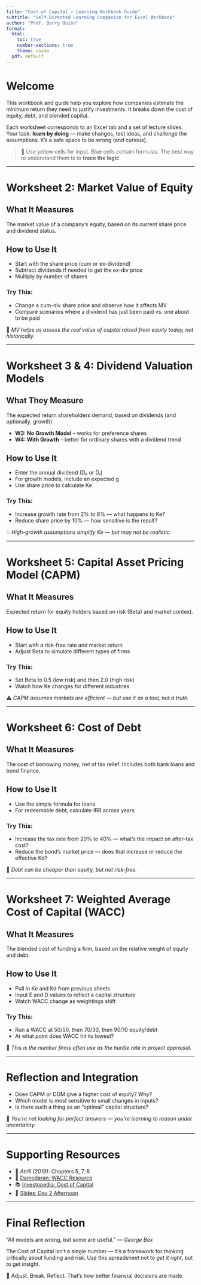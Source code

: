 ```yaml
---
title: "Cost of Capital – Learning Workbook Guide"
subtitle: "Self-Directed Learning Companion for Excel Workbook"
author: "Prof. Barry Quinn"
format:
  html:
    toc: true
    number-sections: true
    theme: cosmo
  pdf: default
---
```


# Welcome

This workbook and guide help you explore how companies estimate the minimum return they need to justify investments. It breaks down the cost of equity, debt, and blended capital. 

Each worksheet corresponds to an Excel tab and a set of lecture slides. Your task: **learn by doing** — make changes, test ideas, and challenge the assumptions. It’s a safe space to be wrong (and curious).

> 💬 Use yellow cells for input. Blue cells contain formulas. The best way to understand them is to **trace the logic**.

---

# Worksheet 2: Market Value of Equity

## What It Measures

The market value of a company’s equity, based on its current share price and dividend status.

## How to Use It

- Start with the share price (cum or ex-dividend)
- Subtract dividends if needed to get the ex-div price
- Multiply by number of shares

### Try This:

- Change a cum-div share price and observe how it affects MV
- Compare scenarios where a dividend has just been paid vs. one about to be paid

📌 *MV helps us assess the real value of capital raised from equity today, not historically.*

---

# Worksheet 3 & 4: Dividend Valuation Models

## What They Measure

The expected return shareholders demand, based on dividends (and optionally, growth).

- **W3: No Growth Model** – works for preference shares
- **W4: With Growth** – better for ordinary shares with a dividend trend

## How to Use It

- Enter the annual dividend (D₀ or D₁)
- For growth models, include an expected g
- Use share price to calculate Ke

### Try This:

- Increase growth rate from 2% to 8% — what happens to Ke?
- Reduce share price by 10% — how sensitive is the result?

💡 *High-growth assumptions amplify Ke — but may not be realistic.*

---

# Worksheet 5: Capital Asset Pricing Model (CAPM)

## What It Measures

Expected return for equity holders based on risk (Beta) and market context.

## How to Use It

- Start with a risk-free rate and market return
- Adjust Beta to simulate different types of firms

### Try This:

- Set Beta to 0.5 (low risk) and then 2.0 (high risk)
- Watch how Ke changes for different industries

⚠️ *CAPM assumes markets are efficient — but use it as a tool, not a truth.*

---

# Worksheet 6: Cost of Debt

## What It Measures

The cost of borrowing money, net of tax relief. Includes both bank loans and bond finance.

## How to Use It

- Use the simple formula for loans
- For redeemable debt, calculate IRR across years

### Try This:

- Increase the tax rate from 20% to 40% — what’s the impact on after-tax cost?
- Reduce the bond’s market price — does that increase or reduce the effective Kd?

🧠 *Debt can be cheaper than equity, but not risk-free.*

---

# Worksheet 7: Weighted Average Cost of Capital (WACC)

## What It Measures

The blended cost of funding a firm, based on the relative weight of equity and debt.

## How to Use It

- Pull in Ke and Kd from previous sheets
- Input E and D values to reflect a capital structure
- Watch WACC change as weightings shift

### Try This:

- Run a WACC at 50/50, then 70/30, then 90/10 equity/debt
- At what point does WACC hit its lowest?

🎯 *This is the number firms often use as the hurdle rate in project appraisal.*

---

# Reflection and Integration

- Does CAPM or DDM give a higher cost of equity? Why?
- Which model is most sensitive to small changes in inputs?
- Is there such a thing as an “optimal” capital structure?

💬 *You’re not looking for perfect answers — you're learning to reason under uncertainty.*

---

# Supporting Resources

- 📘 *Atrill (2019)*: Chapters 5, 7, 8  
- 🎥 [Damodaran: WACC Resource](https://pages.stern.nyu.edu/~adamodar/New_Home_Page/datafile/wacc.html)  
- 📚 [Investopedia: Cost of Capital](https://www.investopedia.com/terms/c/costofcapital.asp)  
- 🔗 [Slides: Day 2 Afternoon](/slides/day2-afternoon-slides.html)

---

# Final Reflection

“All models are wrong, but some are useful.” — *George Box*

The Cost of Capital isn’t a single number — it’s a framework for thinking critically about funding and risk. Use this spreadsheet not to *get it right*, but to get insight.  

🚀 Adjust. Break. Reflect. That's how better financial decisions are made.